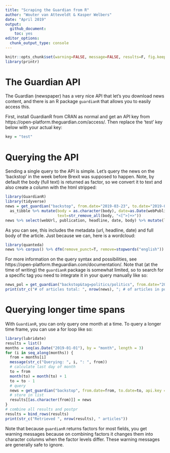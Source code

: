 ```yaml
---
title: "Scraping the Guardian from R"
author: "Wouter van Atteveldt & Kasper Welbers"
date: "April 2019"
output: 
  github_document:
    toc: yes
editor_options: 
  chunk_output_type: console
---
```


```r
knitr::opts_chunk$set(warning=FALSE, message=FALSE, results=F, fig.keep='none')
library(printr)
```

# The Guardian API

The Guardian (newspaper) has a very nice API that let's you download news content, and there is an R package `guardianR` that allows you to easily access this. 

First, install GuardianR from CRAN as normal and get an API key from https://open-platform.theguardian.com/access/. Then replace the 'test' key below with your actual key:


```r
key = "test"
```


# Querying the API

Sending a single query to the API is simple. Let's query the news on the 'backstop'  in the week before Brexit was supposed to happen.
Note, by default the body (full text) is returned as factor, so we convert it to text and also create a column with the html stripped:



```r
library(GuardianR)
library(tidyverse)
news = get_guardian("backstop", from.date="2019-03-23", to.date="2019-03-29", api.key = key) %>%
  as_tibble %>% mutate(body = as.character(body), date=as.Date(webPublicationDate), 
                       text=str_remove_all(body, "<[^>]+>"))
news %>% select(webUrl, publication, headline, date, body) %>% mutate(len=str_length(body))
```

As you can see, this includes the metadata (url, headline, date) and full body of the article. 
Just because we can, here is a wordcloud:

```r
library(quanteda)
news %>% corpus() %>% dfm(remove_punct=T, remove=stopwords("english")) %>% textplot_wordcloud(max_words=50)
```

For more information on the query syntax and possibilities, see https://open-platform.theguardian.com/documentation/. 
Note that (at the time of writing) the `guardianR` package is somewhat limited, so to search for a specific tag you need to integrate it in your query manually like so:

```r
news_pol = get_guardian("backstop&tag=politics/politics", from.date="2019-03-23", to.date="2019-03-29", api.key = key)
print(str_c("# of articles total: ", nrow(news), "; # of articles in politics tag: ", nrow(news_pol)))
```

# Querying longer time spans

With `GuardianR`, you can only query one month at a time. 
To query a longer time frame, you can use a for loop like so:

```r
library(lubridate)
results = list()
months = seq(as.Date("2019-01-01"), by = "month", length = 3) 
for (i in seq_along(months)) {
  from = months[i]
  message(str_c("Querying: ", i, ": ", from))
  # calculate last day of month
  to = from
  month(to) = month(to) + 1
  to = to - 1
  # query
  news = get_guardian("backstop", from.date=from, to.date=to, api.key = key)
  # store in list 
  results[[as.character(from)]] = news
}
# combine all results and postpr
results = bind_rows(results)
print(str_c("Retrieved ", nrow(results), " articles"))
```

Note that because `guardianR` returns factors for most fields, you get warning messages because on combining factors it changes them into character colunms when the factor levels differ. These warning messages are generally safe to ignore. 